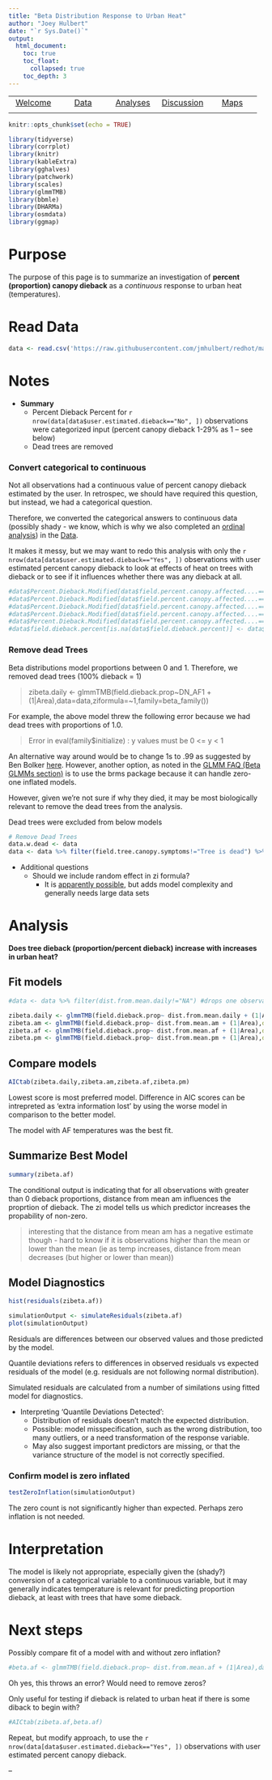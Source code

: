 ```yaml
---
title: "Beta Distribution Response to Urban Heat"
author: "Joey Hulbert"
date: "`r Sys.Date()`"
output: 
  html_document:
    toc: true
    toc_float:
      collapsed: true
    toc_depth: 3
---
```



|            |            |            |            |            |
|:----------:|:----------:|:----------:|:----------:|:----------:|
|[Welcome](https://jmhulbert.github.io/redhot)|[Data](https://jmhulbert.github.io/redhot/data)|[Analyses](https://jmhulbert.github.io/redhot/analyses)|[Discussion](https://jmhulbert.github.io/redhot/discussion)|[Maps](https://jmhulbert.github.io/redhot/maps)
|             |           |            |            |            |


```r
knitr::opts_chunk$set(echo = TRUE)
```

```r
library(tidyverse)
library(corrplot)
library(knitr)
library(kableExtra)
library(gghalves)
library(patchwork)
library(scales)
library(glmmTMB)
library(bbmle)
library(DHARMa)
library(osmdata)
library(ggmap)
```


# Purpose

The purpose of this page is to summarize an investigation of **percent (proportion) canopy dieback** as a *continuous* response to urban heat (temperatures).

# Read Data

```r
data <- read.csv('https://raw.githubusercontent.com/jmhulbert/redhot/main/data/urban-data-modified.csv')
```

# Notes


* **Summary**
    + Percent Dieback Percent for `r nrow(data[data$user.estimated.dieback=="No", ])` observations were categorized input (percent canopy dieback 1-29% as 1 -- see below)
    + Dead trees are removed

### Convert categorical to continuous 

Not all observations had a continuous value of percent canopy dieback estimated by the user. In retrospec, we should have required this question, but instead, we had a categorical question. 

Therefore, we converted the categorical answers to continuous data (possibly shady - we know, which is why we also completed an [ordinal analysis](https://jmhulbert.github.io/redhot/analyses/heat/ordinal/)) in the [Data](https://jmhulbert.github.io/redhot/data). 

It makes it messy, but we may want to redo this analysis with only the `r nrow(data[data$user.estimated.dieback=="Yes", ])` observations with user estimated percent canopy dieback to look at effects of heat on trees with dieback or to see if it influences whether there was any dieback at all. 

```r
#data$Percent.Dieback.Modified[data$field.percent.canopy.affected....=="Healthy, no dieback(0%)"] <- 0
#data$Percent.Dieback.Modified[data$field.percent.canopy.affected....=="1-29% of the canopy is unhealthy"] <- 1
#data$Percent.Dieback.Modified[data$field.percent.canopy.affected....=="30-59% of the canopy is unhealthy"] <- 30
#data$Percent.Dieback.Modified[data$field.percent.canopy.affected....=="60-99% of the canopy is unhealthy"] <- 60
#data$Percent.Dieback.Modified[data$field.percent.canopy.affected....=="tree is dead"] <- 100
#data$field.dieback.percent[is.na(data$field.dieback.percent)] <- data$Percent.Dieback.Modified
```

### Remove dead Trees
  
Beta distributions model proportions between 0 and 1. Therefore, we removed dead trees (100% dieback = 1)
  
> zibeta.daily <- glmmTMB(field.dieback.prop~DN_AF1 + (1|Area),data=data,ziformula=~1,family=beta_family())

For example, the above model threw the following error because we had dead trees with proportions of 1.0. 

> Error in eval(family$initialize) : y values must be 0 <= y < 1

An alternative way around would be to change 1s to .99 as suggested by Ben Bolker [here](https://github.com/glmmTMB/glmmTMB/issues/507). However, another option, as noted in the [GLMM FAQ (Beta GLMMs section)](https://bbolker.github.io/mixedmodels-misc/glmmFAQ.html#beta-glmms) is to use the brms package because it can handle zero-one inflated models. 

However, given we're not sure if why they died, it may be most biologically relevant to remove the dead trees from the analysis. 

Dead trees were excluded from below models


```r
# Remove Dead Trees
data.w.dead <- data 
data <- data %>% filter(field.tree.canopy.symptoms!="Tree is dead") %>% filter(field.dieback.percent<100) %>% droplevels()
```

* Additional questions
  + Should we include random effect in zi formula?
    + It is [apparently possible](https://stats.stackexchange.com/questions/604045/glmmtmb-random-effects-on-zero-inflation-component), but adds model complexity and generally needs large data sets

# Analysis

**Does tree dieback (proportion/percent dieback) increase with increases in urban heat?**

## Fit models

```r
#data <- data %>% filter(dist.from.mean.daily!="NA") #drops one observation that was causing issue in model summary
```


```r
zibeta.daily <- glmmTMB(field.dieback.prop~ dist.from.mean.daily + (1|Area),data=data,ziformula=~dist.from.mean.daily,family=beta_family())
zibeta.am <- glmmTMB(field.dieback.prop~ dist.from.mean.am + (1|Area),data=data,ziformula=~dist.from.mean.am,family=beta_family())
zibeta.af <- glmmTMB(field.dieback.prop~ dist.from.mean.af + (1|Area),data=data,ziformula=~dist.from.mean.af,family=beta_family())
zibeta.pm <- glmmTMB(field.dieback.prop~ dist.from.mean.pm + (1|Area),data=data,ziformula=~dist.from.mean.pm,family=beta_family())
```

## Compare models

```r
AICtab(zibeta.daily,zibeta.am,zibeta.af,zibeta.pm)
```

Lowest score is most preferred model. Difference in AIC scores can be intrepreted as 'extra information lost' by using the worse model in comparison to the better model. 

The model with AF temperatures was the best fit. 

## Summarize Best Model

```r
summary(zibeta.af)
```

The conditional output is indicating that for all observations with greater than 0 dieback proportions, distance from mean am influences the proprtion of dieback. The zi model tells us which predictor increases the propability of non-zero.

> interesting that the distance from mean am has a negative estimate though - hard to know if it is observations higher than the mean or lower than the mean (ie as temp increases, distance from mean decreases (but higher or lower than mean))


## Model Diagnostics

```r
hist(residuals(zibeta.af))
```

```r
simulationOutput <- simulateResiduals(zibeta.af)
plot(simulationOutput)
```

Residuals are differences between our observed values and those predicted by the model. 

Quantile deviations refers to differences in observed residuals vs expected residuals of the model (e.g. residuals are not following normal distribution). 

Simulated residuals are calculated from a number of similations using fitted model for diagnostics.

* Interpreting 'Quantile Deviations Detected':
  + Distribution of residuals doesn't match the expected distribution.
  + Possible: model misspecification, such as the wrong distribution, too many outliers, or a need transformation of the response variable.
  + May also suggest important predictors are missing, or that the variance structure of the model is not correctly specified.

### Confirm model is zero inflated

```r
testZeroInflation(simulationOutput)
```

The zero count is not significantly higher than expected. Perhaps zero inflation is not needed. 


# Interpretation

The model is likely not appropriate, especially given the (shady?) conversion of a categorical variable to a continuous variable, but it may generally indicates temperature is relevant for predicting proportion dieback, at least with trees that have some dieback.  

# Next steps

Possibly compare fit of a model with and without zero inflation? 


```r
#beta.af <- glmmTMB(field.dieback.prop~ dist.from.mean.af + (1|Area),data=data,family=beta_family())
```

Oh yes, this throws an error? Would need to remove zeros? 

Only useful for testing if dieback is related to urban heat if there is some diback to begin with? 

```r
#AICtab(zibeta.af,beta.af)
```



Repeat, but modify approach, to use the `r nrow(data[data$user.estimated.dieback=="Yes", ])` observations with user estimated percent canopy dieback.



--







